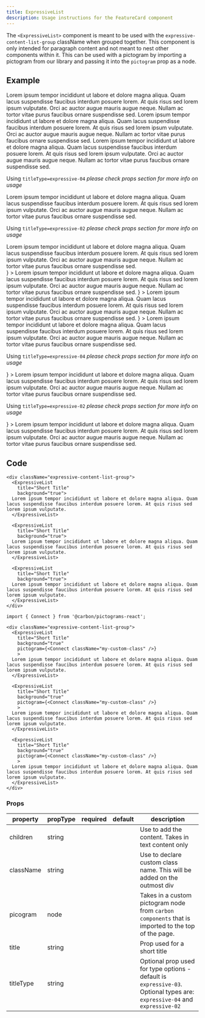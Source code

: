 ```yaml
---
title: ExpressiveList
description: Usage instructions for the FeatureCard component
---
```



<PageDescription>

The `<ExpressiveList>` component is meant to be used with the `expressive-content-list-group` className when grouped together. This component is only intended for paragraph content and not meant to nest other components within it. This can be used with a pictogram by importing a pictogram from our library and passing it into the `pictogram` prop as a node.

</PageDescription>

## Example

<Title>Content only</Title>

<div className="expressive-content-list-group">
<ExpressiveList 
  title="Short Title"
  background={true}
>
Lorem ipsum tempor incididunt ut labore et dolore magna aliqua. Quam lacus suspendisse faucibus interdum posuere lorem. At quis risus sed lorem ipsum vulputate. Orci ac auctor augue mauris augue neque. Nullam ac tortor vitae purus faucibus ornare suspendisse sed. 
</ExpressiveList>
<ExpressiveList 
  title="Short Title"
  background={true}
>
Lorem ipsum tempor incididunt ut labore et dolore magna aliqua. Quam lacus suspendisse faucibus interdum posuere lorem. At quis risus sed lorem ipsum vulputate. Orci ac auctor augue mauris augue neque. Nullam ac tortor vitae purus faucibus ornare suspendisse sed. 
</ExpressiveList>
<ExpressiveList 
  title="Short Title"
  background={true}
>
Lorem ipsum tempor incididunt ut labore et dolore magna aliqua. Quam lacus suspendisse faucibus interdum posuere lorem. At quis risus sed lorem ipsum vulputate. Orci ac auctor augue mauris augue neque. Nullam ac tortor vitae purus faucibus ornare suspendisse sed. 
</ExpressiveList>
</div>

Using `titleType=expressive-04` *please check props section for more info on usage*

<div className="expressive-content-list-group">
<ExpressiveList 
  title="Short Title"
  titleType="expressive-04"
  background={true}
>
Lorem ipsum tempor incididunt ut labore et dolore magna aliqua. Quam lacus suspendisse faucibus interdum posuere lorem. At quis risus sed lorem ipsum vulputate. Orci ac auctor augue mauris augue neque. Nullam ac tortor vitae purus faucibus ornare suspendisse sed. 
</ExpressiveList>
</div>

Using `titleType=expressive-02` *please check props section for more info on usage*

<div className="expressive-content-list-group">
<ExpressiveList 
  title="Short Title"
  titleType="expressive-02"
  background={true}
>
Lorem ipsum tempor incididunt ut labore et dolore magna aliqua. Quam lacus suspendisse faucibus interdum posuere lorem. At quis risus sed lorem ipsum vulputate. Orci ac auctor augue mauris augue neque. Nullam ac tortor vitae purus faucibus ornare suspendisse sed. 
</ExpressiveList>
</div>

<Title>With pictograms</Title>

<div className="expressive-content-list-group">
<ExpressiveList 
  title="Short Title"
  background={true}
  pictogram={<Connect aria-label="Add" className="my-custom-class" />}
>
Lorem ipsum tempor incididunt ut labore et dolore magna aliqua. Quam lacus suspendisse faucibus interdum posuere lorem. At quis risus sed lorem ipsum vulputate. Orci ac auctor augue mauris augue neque. Nullam ac tortor vitae purus faucibus ornare suspendisse sed. 
</ExpressiveList>
<ExpressiveList 
  title="Short Title"
  background={true}
  pictogram={<Connect aria-label="Add" className="my-custom-class" />}
>
Lorem ipsum tempor incididunt ut labore et dolore magna aliqua. Quam lacus suspendisse faucibus interdum posuere lorem. At quis risus sed lorem ipsum vulputate. Orci ac auctor augue mauris augue neque. Nullam ac tortor vitae purus faucibus ornare suspendisse sed. 
</ExpressiveList>
<ExpressiveList 
  title="Short Title"
  background={true}
  pictogram={<Connect aria-label="Add" className="my-custom-class" />}
>
Lorem ipsum tempor incididunt ut labore et dolore magna aliqua. Quam lacus suspendisse faucibus interdum posuere lorem. At quis risus sed lorem ipsum vulputate. Orci ac auctor augue mauris augue neque. Nullam ac tortor vitae purus faucibus ornare suspendisse sed. 
</ExpressiveList>
</div>

Using `titleType=expressive-04` *please check props section for more info on usage*

<div className="expressive-content-list-group">
<ExpressiveList 
  title="Short Title"
  titleType="expressive-04"
  background={true}
  pictogram={<Connect aria-label="Add" className="my-custom-class" />}
>
Lorem ipsum tempor incididunt ut labore et dolore magna aliqua. Quam lacus suspendisse faucibus interdum posuere lorem. At quis risus sed lorem ipsum vulputate. Orci ac auctor augue mauris augue neque. Nullam ac tortor vitae purus faucibus ornare suspendisse sed. 
</ExpressiveList>
</div>

Using `titleType=expressive-02` *please check props section for more info on usage*

<div className="expressive-content-list-group">
<ExpressiveList 
  title="Short Title"
  titleType="expressive-02"
  background={true}
  pictogram={<Connect aria-label="Add" className="my-custom-class" />}
>
Lorem ipsum tempor incididunt ut labore et dolore magna aliqua. Quam lacus suspendisse faucibus interdum posuere lorem. At quis risus sed lorem ipsum vulputate. Orci ac auctor augue mauris augue neque. Nullam ac tortor vitae purus faucibus ornare suspendisse sed. 
</ExpressiveList>
</div>

## Code

<Title>Content only</Title>

```mdx path=components/ExpressiveList/ExpressiveList.js src=https://github.com/carbon-design-system/gatsby-theme-carbon/tree/main/packages/gatsby-theme-carbon/src/components/ExpressiveList
<div className="expressive-content-list-group">
  <ExpressiveList 
    title="Short Title"
    background="true">
  Lorem ipsum tempor incididunt ut labore et dolore magna aliqua. Quam lacus suspendisse faucibus interdum posuere lorem. At quis risus sed lorem ipsum vulputate.
  </ExpressiveList>

  <ExpressiveList 
    title="Short Title"
    background="true">
  Lorem ipsum tempor incididunt ut labore et dolore magna aliqua. Quam lacus suspendisse faucibus interdum posuere lorem. At quis risus sed lorem ipsum vulputate.
  </ExpressiveList>
    
  <ExpressiveList 
    title="Short Title"
    background="true">
  Lorem ipsum tempor incididunt ut labore et dolore magna aliqua. Quam lacus suspendisse faucibus interdum posuere lorem. At quis risus sed lorem ipsum vulputate.
  </ExpressiveList>
</div>
```

<Title>With pictograms</Title>

```mdx path=components/ExpressiveList/ExpressiveList.js src=https://github.com/carbon-design-system/gatsby-theme-carbon/tree/main/packages/gatsby-theme-carbon/src/components/ExpressiveList
import { Connect } from '@carbon/pictograms-react';

<div className="expressive-content-list-group">
  <ExpressiveList 
    title="Short Title"
    background="true"
    pictogram={<Connect className="my-custom-class" />}
    >
  Lorem ipsum tempor incididunt ut labore et dolore magna aliqua. Quam lacus suspendisse faucibus interdum posuere lorem. At quis risus sed lorem ipsum vulputate.
  </ExpressiveList>

  <ExpressiveList 
    title="Short Title"
    background="true"
    pictogram={<Connect className="my-custom-class" />}
    >
  Lorem ipsum tempor incididunt ut labore et dolore magna aliqua. Quam lacus suspendisse faucibus interdum posuere lorem. At quis risus sed lorem ipsum vulputate.
  </ExpressiveList>
    
  <ExpressiveList 
    title="Short Title"
    background="true"
    pictogram={<Connect className="my-custom-class" />}
    >
  Lorem ipsum tempor incididunt ut labore et dolore magna aliqua. Quam lacus suspendisse faucibus interdum posuere lorem. At quis risus sed lorem ipsum vulputate.
  </ExpressiveList>
</div>
```

### Props

| property   | propType | required | default  | description                                                                                                        |
| ---------- | -------- | -------- | -------- | ------------------------------------------------------------------------------------------------------------------ |
| children   | string   |          |          | Use to add the content. Takes in text content only                                                                 | 
| className  | string   |          |          | Use to declare custom class name. This will be added on the outmost div                                            | 
| picogram   | node     |          |          | Takes in a custom pictogram node from `carbon components` that is imported to the top of the page.                 |
| title      | string   |          |          | Prop used for a short title                                                                                        |  
| titleType  | string   |          |          | Optional prop used for type options - default is `expressive-03`. Optional types are: `expressive-04` and `expressive-02` |
